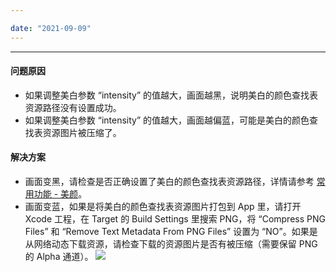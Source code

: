```yaml
---

date: "2021-09-09"
---
```


<Title>开启美白后画面整体变黑或者偏蓝，该如何处理？</Title>


---


#### 问题原因

- 如果调整美白参数 “intensity” 的值越大，画面越黑，说明美白的颜色查找表资源路径没有设置成功。
- 如果调整美白参数 “intensity” 的值越大，画面越偏蓝，可能是美白的颜色查找表资源图片被压缩了。

#### 解决方案

- 画面变黑，请检查是否正确设置了美白的颜色查找表资源路径，详情请参考 [常用功能 - 美颜](https://doc-zh.zego.im/article/9637#3_1)。
- 画面变蓝，如果是将美白的颜色查找表资源图片打包到 App 里，请打开 Xcode 工程，在 Target 的 Build Settings 里搜索 PNG，将 “Compress PNG Files” 和 “Remove Text Metadata From PNG Files” 设置为 “NO”。如果是从网络动态下载资源，请检查下载的资源图片是否有被压缩（需要保留 PNG 的 Alpha 通道）。
    <Frame width="512" height="auto" caption=""><Frame width="512" height="auto" caption=""><img src="https://doc-media.zego.im/sdk-doc/Pics/ZegoEffects/Apple/effects_xcode_png_compress_setting.png" /></Frame></Frame>


